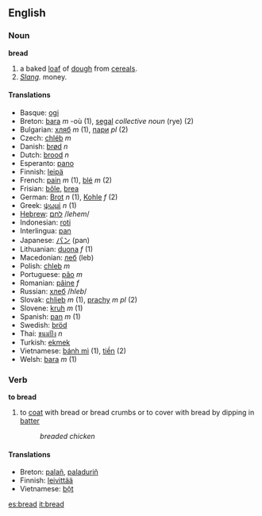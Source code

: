 ==English==
=== Noun ===
'''bread'''

# a baked [[loaf]] of [[dough]] from [[cereal]]s.
# ''[[Slang]].'' money.

==== Translations ====
*Basque: [[ogi]]
*Breton: [[bara]] ''m'' -où (1), [[segal]] ''collective noun'' (rye) (2)
*Bulgarian: [[хляб]] ''m'' (1), [[пари]] ''pl'' (2)
*Czech: [[chléb]] ''m''
*Danish: [[brød]] ''n''
*Dutch: [[brood]] ''n''
*Esperanto: [[pano]]
*Finnish: [[leipä]]
*French: [[pain]] ''m'' (1), [[blé]] ''m'' (2)
*Frisian: [[bôle]], [[brea]]
*German: [[Brot]] ''n'' (1), [[Kohle]] ''f'' (2)
*Greek: [[ψωμί]] ''n'' (1)
*[[Hebrew]]: [[לחם]] /''lehem''/
*Indonesian: [[roti]]
*Interlingua: [[pan]]
*Japanese: [[パン]] (pan)
*Lithuanian: [[duona]] ''f'' (1)
*Macedonian: [[леб]] (leb)
*Polish: [[chleb]] ''m''
*Portuguese: [[pão]] ''m''
*Romanian: [[pâine]] ''f''
*Russian: [[хлеб]] /''hleb''/
*Slovak:  [[chlieb]]  ''m'' (1), [[prachy]] ''m pl'' (2)
*Slovene: [[kruh]] ''m'' (1)
*Spanish: [[pan]] ''m'' (1)
*Swedish: [[bröd]]
*Thai: [[ขนมปัง]] ''n''
*Turkish: [[ekmek]]
*Vietnamese: [[bánh mì]] (1), [[tiền]] (2)
*Welsh: [[bara]] ''m'' (1)

=== Verb ===
'''to bread'''
# to [[coat]] with bread or bread crumbs or to cover with bread by dipping in [[batter]]
#: ''breaded chicken''

==== Translations ====
*Breton: [[palañ]], [[paladuriñ]]
*Finnish: [[leivittää]]
*Vietnamese: [[bột]]



[[es:bread]]
[[it:bread]]